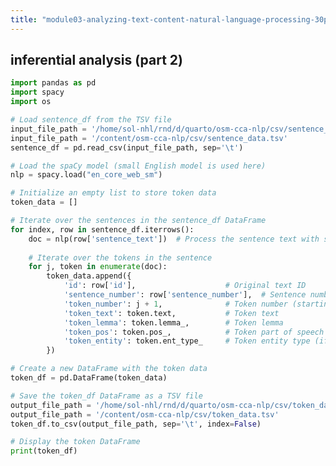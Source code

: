 ```yaml
---
title: "module03-analyzing-text-content-natural-language-processing-30pct/3-2-3-computer-lab.qmd"
---
```


## inferential analysis (part 2)

```python
import pandas as pd
import spacy
import os

# Load sentence_df from the TSV file
input_file_path = '/home/sol-nhl/rnd/d/quarto/osm-cca-nlp/csv/sentence_data.tsv'
input_file_path = '/content/osm-cca-nlp/csv/sentence_data.tsv'
sentence_df = pd.read_csv(input_file_path, sep='\t')

# Load the spaCy model (small English model is used here)
nlp = spacy.load("en_core_web_sm")

# Initialize an empty list to store token data
token_data = []

# Iterate over the sentences in the sentence_df DataFrame
for index, row in sentence_df.iterrows():
    doc = nlp(row['sentence_text'])  # Process the sentence text with spaCy
    
    # Iterate over the tokens in the sentence
    for j, token in enumerate(doc):
        token_data.append({
            'id': row['id'],                    # Original text ID
            'sentence_number': row['sentence_number'],  # Sentence number
            'token_number': j + 1,              # Token number (starting from 1)
            'token_text': token.text,           # Token text
            'token_lemma': token.lemma_,        # Token lemma
            'token_pos': token.pos_,            # Token part of speech
            'token_entity': token.ent_type_     # Token entity type (if any)
        })

# Create a new DataFrame with the token data
token_df = pd.DataFrame(token_data)

# Save the token_df DataFrame as a TSV file
output_file_path = '/home/sol-nhl/rnd/d/quarto/osm-cca-nlp/csv/token_data.tsv'
output_file_path = '/content/osm-cca-nlp/csv/token_data.tsv'
token_df.to_csv(output_file_path, sep='\t', index=False)

# Display the token DataFrame
print(token_df)
```


